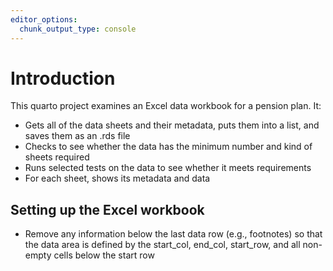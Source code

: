 ```yaml
---
editor_options:
  chunk_output_type: console
---
```


# Introduction

This quarto project examines an Excel data workbook for a pension plan. It:

-   Gets all of the data sheets and their metadata, puts them into a list, and saves them as an .rds file
-   Checks to see whether the data has the minimum number and kind of sheets required
-   Runs selected tests on the data to see whether it meets requirements
-   For each sheet, shows its metadata and data

<!-- The goal is to find problems as early as possible in the process. -->

## Setting up the Excel workbook

-   Remove any information below the last data row (e.g., footnotes) so that the data area is defined by the start_col, end_col, start_row, and all non-empty cells below the start row



